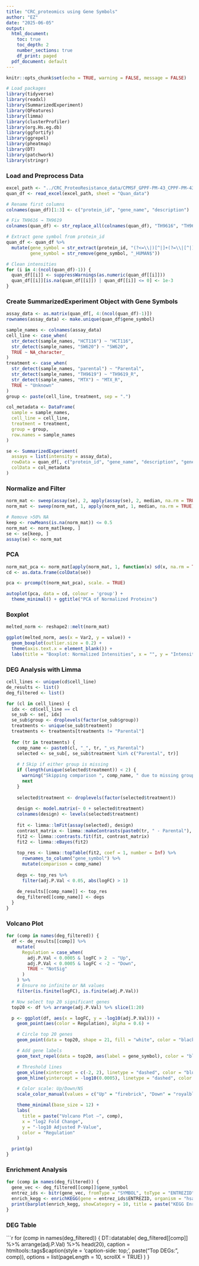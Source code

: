 ```yaml
---
title: "CRC_proteomics using Gene Symbols"
author: "EZ"
date: "2025-06-05"
output:
  html_document:
    toc: true
    toc_depth: 2
    number_sections: true
    df_print: paged
  pdf_document: default
---
```


```r
knitr::opts_chunk$set(echo = TRUE, warning = FALSE, message = FALSE)

# Load packages
library(tidyverse)
library(readxl)
library(SummarizedExperiment)
library(QFeatures)
library(limma)
library(clusterProfiler)
library(org.Hs.eg.db)
library(ggfortify)
library(ggrepel)
library(pheatmap)
library(DT)
library(patchwork)
library(stringr)
```

### Load and Preprocess Data
```r
excel_path <- "../CRC_ProteoResistance_data/CPMSF_GPPF-PM-43_CPPF-PM-43_results_20240119.xlsx"
quan_df <- read_excel(excel_path, sheet = "Quan_data")

# Rename first columns
colnames(quan_df)[1:3] <- c("protein_id", "gene_name", "description")

# Fix TH9616 → TH9619
colnames(quan_df) <- str_replace_all(colnames(quan_df), "TH9616", "TH9619")

# Extract gene symbol from protein_id
quan_df <- quan_df %>%
  mutate(gene_symbol = str_extract(protein_id, "(?<=\\|)[^|]+(?=\\|[^|]+$)"),
         gene_symbol = str_remove(gene_symbol, "_HUMAN$"))

# Clean intensities
for (i in 4:(ncol(quan_df)-1)) {
  quan_df[[i]] <- suppressWarnings(as.numeric(quan_df[[i]]))
  quan_df[[i]][is.na(quan_df[[i]]) | quan_df[[i]] <= 0] <- 1e-3
}
```

### Create SummarizedExperiment Object with Gene Symbols
```r
assay_data <- as.matrix(quan_df[, 4:(ncol(quan_df)-1)])
rownames(assay_data) <- make.unique(quan_df$gene_symbol)

sample_names <- colnames(assay_data)
cell_line <- case_when(
  str_detect(sample_names, "HCT116") ~ "HCT116",
  str_detect(sample_names, "SW620") ~ "SW620",
  TRUE ~ NA_character_
)
treatment <- case_when(
  str_detect(sample_names, "parental") ~ "Parental",
  str_detect(sample_names, "TH9619") ~ "TH9619_R",
  str_detect(sample_names, "MTX") ~ "MTX_R",
  TRUE ~ "Unknown"
)
group <- paste(cell_line, treatment, sep = ".")

col_metadata <- DataFrame(
  sample = sample_names,
  cell_line = cell_line,
  treatment = treatment,
  group = group,
  row.names = sample_names
)

se <- SummarizedExperiment(
  assays = list(intensity = assay_data),
  rowData = quan_df[, c("protein_id", "gene_name", "description", "gene_symbol")],
  colData = col_metadata
)
```

### Normalize and Filter
```r
norm_mat <- sweep(assay(se), 2, apply(assay(se), 2, median, na.rm = TRUE))
norm_mat <- sweep(norm_mat, 1, apply(norm_mat, 1, median, na.rm = TRUE))

# Remove >50% NA
keep <- rowMeans(is.na(norm_mat)) <= 0.5
norm_mat <- norm_mat[keep, ]
se <- se[keep, ]
assay(se) <- norm_mat
```

### PCA
```r
norm_mat_pca <- norm_mat[apply(norm_mat, 1, function(x) sd(x, na.rm = TRUE) > 0), ]
cd <- as.data.frame(colData(se))

pca <- prcomp(t(norm_mat_pca), scale. = TRUE)

autoplot(pca, data = cd, colour = 'group') +
  theme_minimal() + ggtitle("PCA of Normalized Proteins")
```

### Boxplot
```r
melted_norm <- reshape2::melt(norm_mat)

ggplot(melted_norm, aes(x = Var2, y = value)) +
  geom_boxplot(outlier.size = 0.2) +
  theme(axis.text.x = element_blank()) +
  labs(title = "Boxplot: Normalized Intensities", x = "", y = "Intensity")
```

### DEG Analysis with Limma
```r
cell_lines <- unique(cd$cell_line)
de_results <- list()
deg_filtered <- list()

for (cl in cell_lines) {
  idx <- cd$cell_line == cl
  se_sub <- se[, idx]
  se_sub$group <- droplevels(factor(se_sub$group))
  treatments <- unique(se_sub$treatment)
  treatments <- treatments[treatments != "Parental"]
  
  for (tr in treatments) {
    comp_name <- paste0(cl, "_", tr, "_vs_Parental")
    selected <- se_sub[, se_sub$treatment %in% c("Parental", tr)]
    
    # ❗ Skip if either group is missing
    if (length(unique(selected$treatment)) < 2) {
      warning("Skipping comparison ", comp_name, " due to missing group.")
      next
    }
    
    selected$treatment <- droplevels(factor(selected$treatment))
    
    design <- model.matrix(~ 0 + selected$treatment)
    colnames(design) <- levels(selected$treatment)
    
    fit <- limma::lmFit(assay(selected), design)
    contrast_matrix <- limma::makeContrasts(paste0(tr, " - Parental"), levels = design)
    fit2 <- limma::contrasts.fit(fit, contrast_matrix)
    fit2 <- limma::eBayes(fit2)
    
    top_res <- limma::topTable(fit2, coef = 1, number = Inf) %>%
      rownames_to_column("gene_symbol") %>%
      mutate(comparison = comp_name)
    
    degs <- top_res %>%
      filter(adj.P.Val < 0.05, abs(logFC) > 1)
    
    de_results[[comp_name]] <- top_res
    deg_filtered[[comp_name]] <- degs
  }
}

```

### Volcano Plot
```r
for (comp in names(deg_filtered)) {
  df <- de_results[[comp]] %>%
    mutate(
      Regulation = case_when(
        adj.P.Val < 0.0005 & logFC > 2  ~ "Up",
        adj.P.Val < 0.0005 & logFC < -2 ~ "Down",
        TRUE ~ "NotSig"
      )
    ) %>%
    # Ensure no infinite or NA values
    filter(is.finite(logFC), is.finite(adj.P.Val))

  # Now select top 20 significant genes
  top20 <- df %>% arrange(adj.P.Val) %>% slice(1:20)

  p <- ggplot(df, aes(x = logFC, y = -log10(adj.P.Val))) +
    geom_point(aes(color = Regulation), alpha = 0.6) +

    # Circle top 20 genes
    geom_point(data = top20, shape = 21, fill = "white", color = "black", size = 2.5, stroke = 0.8) +

    # Add gene labels
    geom_text_repel(data = top20, aes(label = gene_symbol), color = "black", size = 3) +

    # Threshold lines
    geom_vline(xintercept = c(-2, 2), linetype = "dashed", color = "blue") +
    geom_hline(yintercept = -log10(0.0005), linetype = "dashed", color = "red") +

    # Color scale: Up/Down/NS
    scale_color_manual(values = c("Up" = "firebrick", "Down" = "royalblue", "NotSig" = "grey70")) +

    theme_minimal(base_size = 12) +
    labs(
      title = paste("Volcano Plot –", comp),
      x = "log2 Fold Change",
      y = "-log10 Adjusted P-Value",
      color = "Regulation"
    )

  print(p)
}


```

### Enrichment Analysis
```r
for (comp in names(deg_filtered)) {
  gene_vec <- deg_filtered[[comp]]$gene_symbol
  entrez_ids <- bitr(gene_vec, fromType = "SYMBOL", toType = "ENTREZID", OrgDb = org.Hs.eg.db)
  enrich_kegg <- enrichKEGG(gene = entrez_ids$ENTREZID, organism = "hsa")
  print(barplot(enrich_kegg, showCategory = 10, title = paste("KEGG Enrichment:", comp)))
}
```

### DEG Table
```r
for (comp in names(deg_filtered)) {
  DT::datatable(
    deg_filtered[[comp]] %>% arrange(adj.P.Val) %>% head(20),
    caption = htmltools::tags$caption(style = 'caption-side: top;', paste("Top DEGs:", comp)),
    options = list(pageLength = 10, scrollX = TRUE)
  )
}

